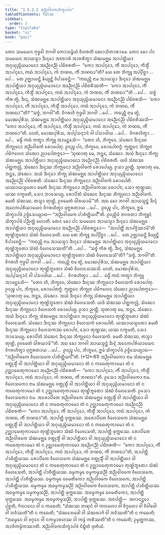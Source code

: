```yaml
---
title: "1.5.2.2 ᩋᨬ᩠ᨬᩅᩤᨴᨠᩈᩥᨠ᩠ᨡᩣᨸᨴ"
tableOfContents: false
sidebar:
  order: 3
type: "tipitaka"
basket: "vi"
book: "paci"
---
```



<DynamicBreadcrumb />

<Division number="94" book="paci">

<Paragraph number="350" book="paci">
ᨲᩮᨶ ᩈᨾᨿᩮᨶ ᨻᩩᨴ᩠ᨵᩮᩤ ᨽᨣᩅᩤ ᨠᩮᩣᩈᨾ᩠ᨻᩥᨿᩴ ᩅᩥᩉᩁᨲᩥ ᨥᩮᩣᩈᩥᨲᩣᩁᩣᨾᩮ. ᨲᩮᨶ ᨡᩮᩣ ᨸᨶ ᩈᨾᨿᩮᨶ ᩋᩣᨿᩈ᩠ᨾᩣ ᨨᨶ᩠ᨶᩮᩣ ᩋᨶᩣᨧᩣᩁᩴ ᩋᩣᨧᩁᩥᨲ᩠ᩅᩣ ᩈᩴᨥᨾᨩ᩠ᨫᩮ ᩋᩣᨸᨲ᩠ᨲᩥᨿᩣ ᩋᨶᩩᨿᩩᨬ᩠ᨩᩦᨿᨾᩣᨶᩮᩣ ᩋᨬ᩠ᨬᩮᨶᨬ᩠ᨬᩴ ᨸᨭᩥᨧᩁᨲᩥ—  “ᨠᩮᩣ ᩋᩣᨸᨶ᩠ᨶᩮᩣ, ᨠᩥᩴ ᩋᩣᨸᨶ᩠ᨶᩮᩣ, ᨠᩥᩈ᩠ᨾᩥᩴ ᩋᩣᨸᨶ᩠ᨶᩮᩣ, ᨠᨳᩴ ᩋᩣᨸᨶ᩠ᨶᩮᩣ, ᨠᩴ ᨽᨱᨳ, ᨠᩥᩴ ᨽᨱᨳᩣ”ᨲᩥ?
</Paragraph>

<Paragraph number="351" book="paci">
ᨿᩮ ᨲᩮ ᨽᩥᨠ᩠ᨡᩪ ᩋᨸ᩠ᨸᩥᨧ᩠ᨨᩣ …ᨸᩮ…  ᨲᩮ ᩏᨩ᩠ᨫᩣᨿᨶ᩠ᨲᩥ ᨡᩥᨿ᩠ᨿᨶ᩠ᨲᩥ ᩅᩥᨸᩣᨧᩮᨶ᩠ᨲᩥ—  “ᨠᨳᨬ᩠ᩉᩥ ᨶᩣᨾ ᩋᩣᨿᩈ᩠ᨾᩣ ᨨᨶ᩠ᨶᩮᩣ ᩈᩴᨥᨾᨩ᩠ᨫᩮ ᩋᩣᨸᨲ᩠ᨲᩥᨿᩣ ᩋᨶᩩᨿᩩᨬ᩠ᨩᩦᨿᨾᩣᨶᩮᩣ ᩋᨬ᩠ᨬᩮᨶᨬ᩠ᨬᩴ ᨸᨭᩥᨧᩁᩥᩔᨲᩥ—  ‘ᨠᩮᩣ ᩋᩣᨸᨶ᩠ᨶᩮᩣ, ᨠᩥᩴ ᩋᩣᨸᨶ᩠ᨶᩮᩣ, ᨠᩥᩈ᩠ᨾᩥᩴ ᩋᩣᨸᨶ᩠ᨶᩮᩣ, ᨠᨳᩴ ᩋᩣᨸᨶ᩠ᨶᩮᩣ, ᨠᩴ ᨽᨱᨳ, ᨠᩥᩴ ᨽᨱᨳᩣ’”ᨲᩥ …ᨸᩮ…  ᩈᨧ᩠ᨧᩴ ᨠᩥᩁ ᨲ᩠ᩅᩴ, ᨨᨶ᩠ᨶ, ᩈᩴᨥᨾᨩ᩠ᨫᩮ ᩋᩣᨸᨲ᩠ᨲᩥᨿᩣ ᩋᨶᩩᨿᩩᨬ᩠ᨩᩦᨿᨾᩣᨶᩮᩣ ᩋᨬ᩠ᨬᩮᨶᨬ᩠ᨬᩴ ᨸᨭᩥᨧᩁᩈᩥ—  ‘ᨠᩮᩣ ᩋᩣᨸᨶ᩠ᨶᩮᩣ, ᨠᩥᩴ ᩋᩣᨸᨶ᩠ᨶᩮᩣ, ᨠᩥᩈ᩠ᨾᩥᩴ ᩋᩣᨸᨶ᩠ᨶᩮᩣ, ᨠᨳᩴ ᩋᩣᨸᨶ᩠ᨶᩮᩣ, ᨠᩴ ᨽᨱᨳ, ᨠᩥᩴ ᨽᨱᨳᩣ’”ᨲᩥ? “ᩈᨧ᩠ᨧᩴ, ᨽᨣᩅᩤ”ᨲᩥ. ᩅᩥᨣᩁᩉᩥ ᨻᩩᨴ᩠ᨵᩮᩤ ᨽᨣᩅᩤ …ᨸᩮ…  ᨠᨳᨬ᩠ᩉᩥ ᨶᩣᨾ ᨲ᩠ᩅᩴ, ᨾᩮᩣᨥᨸᩩᩁᩥᩈ, ᩈᩴᨥᨾᨩ᩠ᨫᩮ ᩋᩣᨸᨲ᩠ᨲᩥᨿᩣ ᩋᨶᩩᨿᩩᨬ᩠ᨩᩦᨿᨾᩣᨶᩮᩣ ᩋᨬ᩠ᨬᩮᨶᨬ᩠ᨬᩴ ᨸᨭᩥᨧᩁᩥᩔᩈᩥ—  “ᨠᩮᩣ ᩋᩣᨸᨶ᩠ᨶᩮᩣ, ᨠᩥᩴ ᩋᩣᨸᨶ᩠ᨶᩮᩣ, ᨠᩥᩈ᩠ᨾᩥᩴ ᩋᩣᨸᨶ᩠ᨶᩮᩣ, ᨠᨳᩴ ᩋᩣᨸᨶ᩠ᨶᩮᩣ, ᨠᩴ ᨽᨱᨳ, ᨠᩥᩴ ᨽᨱᨳᩣ”ᨲᩥ. ᨶᩮᨲᩴ, ᨾᩮᩣᨥᨸᩩᩁᩥᩈ, ᩋᨸ᩠ᨸᩈᨶ᩠ᨶᩣᨶᩴ ᩅᩤ ᨸᩈᩣᨴᩤᨿ …ᨸᩮ…  ᩅᩥᨣᩁᩉᩥᨲ᩠ᩅᩣ …ᨸᩮ…  ᨵᨾ᩠ᨾᩥᩴ ᨠᨳᩴ ᨠᨲ᩠ᩅᩣ ᨽᩥᨠ᩠ᨡᩪ ᩋᩣᨾᨶ᩠ᨲᩮᩈᩥ—  “ᨲᩮᨶ ᩉᩥ, ᨽᩥᨠ᩠ᨡᩅᩮ, ᩈᩴᨥᩮᩣ ᨨᨶ᩠ᨶᩔ ᨽᩥᨠ᩠ᨡᩩᨶᩮᩣ ᩋᨬ᩠ᨬᩅᩤᨴᨠᩴ ᩁᩮᩣᨸᩮᨲᩩ. ᩑᩅᨬ᩠ᨧ ᨸᨶ, ᨽᩥᨠ᩠ᨡᩅᩮ, ᩁᩮᩣᨸᩮᨲᨻ᩠ᨻᩴ. ᨻ᩠ᨿᨲ᩠ᨲᩮᨶ ᨽᩥᨠ᩠ᨡᩩᨶᩣ ᨸᨭᩥᨻᩃᩮᨶ ᩈᩴᨥᩮᩣ ᨬᩣᨸᩮᨲᨻ᩠ᨻᩮᩣ—
</Paragraph>

</Division>
<Division number="95" book="paci">

<Paragraph number="352" book="paci">
‘ᩈᩩᨱᩣᨲᩩ ᨾᩮ, ᨽᨶ᩠ᨲᩮ, ᩈᩴᨥᩮᩣ. ᩋᨿᩴ ᨨᨶ᩠ᨶᩮᩣ ᨽᩥᨠ᩠ᨡᩩ ᩈᩴᨥᨾᨩ᩠ᨫᩮ ᩋᩣᨸᨲ᩠ᨲᩥᨿᩣ ᩋᨶᩩᨿᩩᨬ᩠ᨩᩦᨿᨾᩣᨶᩮᩣ ᩋᨬ᩠ᨬᩮᨶᨬ᩠ᨬᩴ ᨸᨭᩥᨧᩁᨲᩥ. ᨿᨴᩥ ᩈᩴᨥᩔ ᨸᨲ᩠ᨲᨠᩃᩖᩴ, ᩈᩴᨥᩮᩣ ᨨᨶ᩠ᨶᩔ ᨽᩥᨠ᩠ᨡᩩᨶᩮᩣ ᩋᨬ᩠ᨬᩅᩤᨴᨠᩴ ᩁᩮᩣᨸᩮᨿ᩠ᨿ. ᩑᩈᩣ ᨬᨲ᩠ᨲᩥ.
</Paragraph>

<Paragraph number="353" book="paci">
ᩈᩩᨱᩣᨲᩩ ᨾᩮ, ᨽᨶ᩠ᨲᩮ, ᩈᩴᨥᩮᩣ. ᩋᨿᩴ ᨨᨶ᩠ᨶᩮᩣ ᨽᩥᨠ᩠ᨡᩩ ᩈᩴᨥᨾᨩ᩠ᨫᩮ ᩋᩣᨸᨲ᩠ᨲᩥᨿᩣ ᩋᨶᩩᨿᩩᨬ᩠ᨩᩦᨿᨾᩣᨶᩮᩣ ᩋᨬ᩠ᨬᩮᨶᨬ᩠ᨬᩴ ᨸᨭᩥᨧᩁᨲᩥ. ᩈᩴᨥᩮᩣ ᨨᨶ᩠ᨶᩔ ᨽᩥᨠ᩠ᨡᩩᨶᩮᩣ ᩋᨬ᩠ᨬᩅᩤᨴᨠᩴ ᩁᩮᩣᨸᩮᨲᩥ. ᨿᩔᩣᨿᩈ᩠ᨾᨲᩮᩣ ᨡᨾᨲᩥ ᨨᨶ᩠ᨶᩔ ᨽᩥᨠ᩠ᨡᩩᨶᩮᩣ ᩋᨬ᩠ᨬᩅᩤᨴᨠᩔ ᩁᩮᩣᨸᨶᩣ, ᩈᩮᩣ ᨲᩩᨱ᩠ᩉᩔ; ᨿᩔ ᨶᨠ᩠ᨡᨾᨲᩥ, ᩈᩮᩣ ᨽᩣᩈᩮᨿ᩠ᨿ.
</Paragraph>

<Paragraph number="354" book="paci">
ᩁᩮᩣᨸᩥᨲᩴ ᩈᩴᨥᩮᨶ ᨨᨶ᩠ᨶᩔ ᨽᩥᨠ᩠ᨡᩩᨶᩮᩣ ᩋᨬ᩠ᨬᩅᩤᨴᨠᩴ. ᨡᨾᨲᩥ ᩈᩴᨥᩔ, ᨲᩈ᩠ᨾᩣ ᨲᩩᨱ᩠ᩉᩦ, ᩑᩅᨾᩮᨲᩴ ᨵᩤᩁᨿᩣᨾᩦ’”ᨲᩥ.
</Paragraph>

<Paragraph number="355" book="paci">
ᩋᨳ ᨡᩮᩣ ᨽᨣᩅᩤ ᩋᩣᨿᩈ᩠ᨾᨶ᩠ᨲᩴ ᨨᨶ᩠ᨶᩴ ᩋᨶᩮᨠᨸᩁᩥᨿᩣᨿᩮᨶ ᩅᩥᨣᩁᩉᩥᨲ᩠ᩅᩣ ᨴᩩᨻ᩠ᨽᩁᨲᩣᨿ …ᨸᩮ…  ᩑᩅᨬ᩠ᨧ ᨸᨶ, ᨽᩥᨠ᩠ᨡᩅᩮ, ᩍᨾᩴ ᩈᩥᨠ᩠ᨡᩣᨸᨴᩴ ᩏᨴ᩠ᨴᩥᩈᩮᨿ᩠ᨿᩣᨳ—
</Paragraph>

<Paragraph number="356" book="paci">
<Emphasis>“ᩋᨬ᩠ᨬᩅᩤᨴᨠᩮ ᨸᩣᨧᩥᨲ᩠ᨲᩥᨿᨶ᩺”</Emphasis>ᨲᩥ.
</Paragraph>

<Paragraph number="357" book="paci">
ᩑᩅᨬ᩠ᨧᩥᨴᩴ ᨽᨣᩅᨲᩣ ᨽᩥᨠ᩠ᨡᩪᨶᩴ ᩈᩥᨠ᩠ᨡᩣᨸᨴᩴ ᨸᨬ᩠ᨬᨲ᩠ᨲᩴ ᩉᩮᩣᨲᩥ.
</Paragraph>

</Division>
<Division number="96" book="paci">

<Paragraph number="358" book="paci">
ᨲᩮᨶ ᨡᩮᩣ ᨸᨶ ᩈᨾᨿᩮᨶ ᩋᩣᨿᩈ᩠ᨾᩣ ᨨᨶ᩠ᨶᩮᩣ ᩈᩴᨥᨾᨩ᩠ᨫᩮ ᩋᩣᨸᨲ᩠ᨲᩥᨿᩣ ᩋᨶᩩᨿᩩᨬ᩠ᨩᩦᨿᨾᩣᨶᩮᩣ ᩋᨬ᩠ᨬᩮᨶᨬ᩠ᨬᩴ ᨸᨭᩥᨧᩁᨶ᩠ᨲᩮᩣ—  “ᩋᩣᨸᨲ᩠ᨲᩥᩴ ᩋᩣᨸᨩ᩠ᨩᩥᩔᩣᨾᩦ”ᨲᩥ ᨲᩩᨱ᩠ᩉᩦᨽᩪᨲᩮᩣ ᩈᩴᨥᩴ ᩅᩥᩉᩮᩈᩮᨲᩥ. ᨿᩮ ᨲᩮ ᨽᩥᨠ᩠ᨡᩪ ᩋᨸ᩠ᨸᩥᨧ᩠ᨨᩣ …ᨸᩮ…  ᨲᩮ ᩏᨩ᩠ᨫᩣᨿᨶ᩠ᨲᩥ ᨡᩥᨿ᩠ᨿᨶ᩠ᨲᩥ ᩅᩥᨸᩣᨧᩮᨶ᩠ᨲᩥ—  “ᨠᨳᨬ᩠ᩉᩥ ᨶᩣᨾ ᩋᩣᨿᩈ᩠ᨾᩣ ᨨᨶ᩠ᨶᩮᩣ ᩈᩴᨥᨾᨩ᩠ᨫᩮ ᩋᩣᨸᨲ᩠ᨲᩥᨿᩣ ᩋᨶᩩᨿᩩᨬ᩠ᨩᩦᨿᨾᩣᨶᩮᩣ ᨲᩩᨱ᩠ᩉᩦᨽᩪᨲᩮᩣ ᩈᩴᨥᩴ ᩅᩥᩉᩮᩈᩮᩔᨲᩦ”ᨲᩥ …ᨸᩮ…  “ᩈᨧ᩠ᨧᩴ ᨠᩥᩁ ᨲ᩠ᩅᩴ, ᨨᨶ᩠ᨶ, ᩈᩴᨥᨾᨩ᩠ᨫᩮ ᩋᩣᨸᨲ᩠ᨲᩥᨿᩣ ᩋᨶᩩᨿᩩᨬ᩠ᨩᩦᨿᨾᩣᨶᩮᩣ ᨲᩩᨱ᩠ᩉᩦᨽᩪᨲᩮᩣ ᩈᩴᨥᩴ ᩅᩥᩉᩮᩈᩮᩈᩦ”ᨲᩥ? “ᩈᨧ᩠ᨧᩴ, ᨽᨣᩅᩤ”ᨲᩥ. ᩅᩥᨣᩁᩉᩥ ᨻᩩᨴ᩠ᨵᩮᩤ ᨽᨣᩅᩤ …ᨸᩮ…  ᨠᨳᨬ᩠ᩉᩥ ᨶᩣᨾ ᨲ᩠ᩅᩴ, ᨾᩮᩣᨥᨸᩩᩁᩥᩈ, ᩈᩴᨥᨾᨩ᩠ᨫᩮ ᩋᩣᨸᨲ᩠ᨲᩥᨿᩣ ᩋᨶᩩᨿᩩᨬ᩠ᨩᩦᨿᨾᩣᨶᩮᩣ ᨲᩩᨱ᩠ᩉᩦᨽᩪᨲᩮᩣ ᩈᩴᨥᩴ ᩅᩥᩉᩮᩈᩮᩔᩈᩥ. ᨶᩮᨲᩴ, ᨾᩮᩣᨥᨸᩩᩁᩥᩈ, ᩋᨸ᩠ᨸᩈᨶ᩠ᨶᩣᨶᩴ ᩅᩤ ᨸᩈᩣᨴᩤᨿ …ᨸᩮ…  ᩅᩥᨣᩁᩉᩥᨲ᩠ᩅᩣ …ᨸᩮ…  ᨵᨾ᩠ᨾᩥᩴ ᨠᨳᩴ ᨠᨲ᩠ᩅᩣ ᨽᩥᨠ᩠ᨡᩪ ᩋᩣᨾᨶ᩠ᨲᩮᩈᩥ—  “ᨲᩮᨶ ᩉᩥ, ᨽᩥᨠ᩠ᨡᩅᩮ, ᩈᩴᨥᩮᩣ ᨨᨶ᩠ᨶᩔ ᨽᩥᨠ᩠ᨡᩩᨶᩮᩣ ᩅᩥᩉᩮᩈᨠᩴ ᩁᩮᩣᨸᩮᨲᩩ. ᩑᩅᨬ᩠ᨧ ᨸᨶ, ᨽᩥᨠ᩠ᨡᩅᩮ, ᩁᩮᩣᨸᩮᨲᨻ᩠ᨻᩴ. ᨻ᩠ᨿᨲ᩠ᨲᩮᨶ ᨽᩥᨠ᩠ᨡᩩᨶᩣ ᨸᨭᩥᨻᩃᩮᨶ ᩈᩴᨥᩮᩣ ᨬᩣᨸᩮᨲᨻ᩠ᨻᩮᩣ—
</Paragraph>

</Division>
<Division number="97" book="paci">

<Paragraph number="359" book="paci">
‘ᩈᩩᨱᩣᨲᩩ ᨾᩮ, ᨽᨶ᩠ᨲᩮ, ᩈᩴᨥᩮᩣ. ᩋᨿᩴ ᨨᨶ᩠ᨶᩮᩣ ᨽᩥᨠ᩠ᨡᩩ ᩈᩴᨥᨾᨩ᩠ᨫᩮ ᩋᩣᨸᨲ᩠ᨲᩥᨿᩣ ᩋᨶᩩᨿᩩᨬ᩠ᨩᩦᨿᨾᩣᨶᩮᩣ ᨲᩩᨱ᩠ᩉᩦᨽᩪᨲᩮᩣ ᩈᩴᨥᩴ ᩅᩥᩉᩮᩈᩮᨲᩥ. ᨿᨴᩥ ᩈᩴᨥᩔ ᨸᨲ᩠ᨲᨠᩃᩖᩴ, ᩈᩴᨥᩮᩣ ᨨᨶ᩠ᨶᩔ ᨽᩥᨠ᩠ᨡᩩᨶᩮᩣ ᩅᩥᩉᩮᩈᨠᩴ ᩁᩮᩣᨸᩮᨿ᩠ᨿ. ᩑᩈᩣ ᨬᨲ᩠ᨲᩥ.
</Paragraph>

<Paragraph number="360" book="paci">
ᩈᩩᨱᩣᨲᩩ ᨾᩮ, ᨽᨶ᩠ᨲᩮ, ᩈᩴᨥᩮᩣ. ᩋᨿᩴ ᨨᨶ᩠ᨶᩮᩣ ᨽᩥᨠ᩠ᨡᩩ ᩈᩴᨥᨾᨩ᩠ᨫᩮ ᩋᩣᨸᨲ᩠ᨲᩥᨿᩣ ᩋᨶᩩᨿᩩᨬ᩠ᨩᩦᨿᨾᩣᨶᩮᩣ ᨲᩩᨱ᩠ᩉᩦᨽᩪᨲᩮᩣ ᩈᩴᨥᩴ ᩅᩥᩉᩮᩈᩮᨲᩥ. ᩈᩴᨥᩮᩣ ᨨᨶ᩠ᨶᩔ ᨽᩥᨠ᩠ᨡᩩᨶᩮᩣ ᩅᩥᩉᩮᩈᨠᩴ ᩁᩮᩣᨸᩮᨲᩥ. ᨿᩔᩣᨿᩈ᩠ᨾᨲᩮᩣ ᨡᨾᨲᩥ ᨨᨶ᩠ᨶᩔ ᨽᩥᨠ᩠ᨡᩩᨶᩮᩣ ᩅᩥᩉᩮᩈᨠᩔ ᩁᩮᩣᨸᨶᩣ, ᩈᩮᩣ ᨲᩩᨱ᩠ᩉᩔ; ᨿᩔ ᨶᨠ᩠ᨡᨾᨲᩥ, ᩈᩮᩣ ᨽᩣᩈᩮᨿ᩠ᨿ.
</Paragraph>

<Paragraph number="361" book="paci">
ᩁᩮᩣᨸᩥᨲᩴ ᩈᩴᨥᩮᨶ ᨨᨶ᩠ᨶᩔ ᨽᩥᨠ᩠ᨡᩩᨶᩮᩣ ᩅᩥᩉᩮᩈᨠᩴ. ᨡᨾᨲᩥ ᩈᩴᨥᩔ, ᨲᩈ᩠ᨾᩣ ᨲᩩᨱ᩠ᩉᩦ, ᩑᩅᨾᩮᨲᩴ ᨵᩤᩁᨿᩣᨾᩦ’”ᨲᩥ.
</Paragraph>

<Paragraph number="362" book="paci">
ᩋᨳ ᨡᩮᩣ ᨽᨣᩅᩤ ᩋᩣᨿᩈ᩠ᨾᨶ᩠ᨲᩴ ᨨᨶ᩠ᨶᩴ ᩋᨶᩮᨠᨸᩁᩥᨿᩣᨿᩮᨶ ᩅᩥᨣᩁᩉᩥᨲ᩠ᩅᩣ ᨴᩩᨻ᩠ᨽᩁᨲᩣᨿ …ᨸᩮ…  ᩑᩅᨬ᩠ᨧ ᨸᨶ, ᨽᩥᨠ᩠ᨡᩅᩮ, ᩍᨾᩴ ᩈᩥᨠ᩠ᨡᩣᨸᨴᩴ ᩏᨴ᩠ᨴᩥᩈᩮᨿ᩠ᨿᩣᨳ—
</Paragraph>

</Division>
<Division number="98" book="paci">

<Paragraph number="363" book="paci">
<Emphasis>“ᩋᨬ᩠ᨬᩅᩤᨴᨠᩮ ᩅᩥᩉᩮᩈᨠᩮ ᨸᩣᨧᩥᨲ᩠ᨲᩥᨿᨶ᩺”</Emphasis>ᨲᩥ. (*12*:<Emphasis>61</Emphasis>)
</Paragraph>

</Division>
<Division number="99" book="paci">

<Paragraph number="364" book="paci">
<Emphasis>ᩋᨬ᩠ᨬᩅᩤᨴᨠᩮᩣ</Emphasis> ᨶᩣᨾ ᩈᩴᨥᨾᨩ᩠ᨫᩮ ᩅᨲ᩠ᨳᩩᩈ᩠ᨾᩥᩴ ᩅᩤ ᩋᩣᨸᨲ᩠ᨲᩥᨿᩣ ᩅᩤ ᩋᨶᩩᨿᩩᨬ᩠ᨩᩦᨿᨾᩣᨶᩮᩣ ᨲᩴ ᨶ ᨠᨳᩮᨲᩩᨠᩣᨾᩮᩣ ᨲᩴ ᨶ ᩏᨣ᩠ᨥᩣᨭᩮᨲᩩᨠᩣᨾᩮᩣ ᩋᨬ᩠ᨬᩮᨶᨬ᩠ᨬᩴ ᨸᨭᩥᨧᩁᨲᩥ—  “ᨠᩮᩣ ᩋᩣᨸᨶ᩠ᨶᩮᩣ, ᨠᩥᩴ ᩋᩣᨸᨶ᩠ᨶᩮᩣ, ᨠᩥᩈ᩠ᨾᩥᩴ ᩋᩣᨸᨶ᩠ᨶᩮᩣ, ᨠᨳᩴ ᩋᩣᨸᨶ᩠ᨶᩮᩣ, ᨠᩴ ᨽᨱᨳ, ᨠᩥᩴ ᨽᨱᨳᩣ”ᨲᩥ. ᩑᩈᩮᩣ ᩋᨬ᩠ᨬᩅᩤᨴᨠᩮᩣ ᨶᩣᨾ.
</Paragraph>

<Paragraph number="365" book="paci">
<Emphasis>ᩅᩥᩉᩮᩈᨠᩮᩣ</Emphasis> ᨶᩣᨾ ᩈᩴᨥᨾᨩ᩠ᨫᩮ ᩅᨲ᩠ᨳᩩᩈ᩠ᨾᩥᩴ ᩅᩤ ᩋᩣᨸᨲ᩠ᨲᩥᨿᩣ ᩅᩤ ᩋᨶᩩᨿᩩᨬ᩠ᨩᩦᨿᨾᩣᨶᩮᩣ ᨲᩴ ᨶ ᨠᨳᩮᨲᩩᨠᩣᨾᩮᩣ ᨲᩴ ᨶ ᩏᨣ᩠ᨥᩣᨭᩮᨲᩩᨠᩣᨾᩮᩣ ᨲᩩᨱ᩠ᩉᩦᨽᩪᨲᩮᩣ ᩈᩴᨥᩴ ᩅᩥᩉᩮᩈᩮᨲᩥ. ᩑᩈᩮᩣ ᩅᩥᩉᩮᩈᨠᩮᩣ ᨶᩣᨾ.
</Paragraph>

</Division>
<Division number="100" book="paci">

<Paragraph number="366" book="paci">
ᩋᩁᩮᩣᨸᩥᨲᩮ ᩋᨬ᩠ᨬᩅᩤᨴᨠᩮ ᩈᩴᨥᨾᨩ᩠ᨫᩮ ᩅᨲ᩠ᨳᩩᩈ᩠ᨾᩥᩴ ᩅᩤ ᩋᩣᨸᨲ᩠ᨲᩥᨿᩣ ᩅᩤ ᩋᨶᩩᨿᩩᨬ᩠ᨩᩦᨿᨾᩣᨶᩮᩣ ᨲᩴ ᨶ ᨠᨳᩮᨲᩩᨠᩣᨾᩮᩣ ᨲᩴ ᨶ ᩏᨣ᩠ᨥᩣᨭᩮᨲᩩᨠᩣᨾᩮᩣ ᩋᨬ᩠ᨬᩮᨶᨬ᩠ᨬᩴ ᨸᨭᩥᨧᩁᨲᩥ—  “ᨠᩮᩣ ᩋᩣᨸᨶ᩠ᨶᩮᩣ, ᨠᩥᩴ ᩋᩣᨸᨶ᩠ᨶᩮᩣ, ᨠᩥᩈ᩠ᨾᩥᩴ ᩋᩣᨸᨶ᩠ᨶᩮᩣ, ᨠᨳᩴ ᩋᩣᨸᨶ᩠ᨶᩮᩣ, ᨠᩴ ᨽᨱᨳ, ᨠᩥᩴ ᨽᨱᨳᩣ”ᨲᩥ, ᩋᩣᨸᨲ᩠ᨲᩥ ᨴᩩᨠ᩠ᨠᨭᩔ. ᩋᩁᩮᩣᨸᩥᨲᩮ ᩅᩥᩉᩮᩈᨠᩮ ᩈᩴᨥᨾᨩ᩠ᨫᩮ ᩅᨲ᩠ᨳᩩᩈ᩠ᨾᩥᩴ ᩅᩤ ᩋᩣᨸᨲ᩠ᨲᩥᨿᩣ ᩅᩤ ᩋᨶᩩᨿᩩᨬ᩠ᨩᩦᨿᨾᩣᨶᩮᩣ ᨲᩴ ᨶ ᨠᨳᩮᨲᩩᨠᩣᨾᩮᩣ ᨲᩴ ᨶ ᩏᨣ᩠ᨥᩣᨭᩮᨲᩩᨠᩣᨾᩮᩣ ᨲᩩᨱ᩠ᩉᩦᨽᩪᨲᩮᩣ ᩈᩴᨥᩴ ᩅᩥᩉᩮᩈᩮᨲᩥ, ᩋᩣᨸᨲ᩠ᨲᩥ ᨴᩩᨠ᩠ᨠᨭᩔ. ᩁᩮᩣᨸᩥᨲᩮ ᩋᨬ᩠ᨬᩅᩤᨴᨠᩮ ᩈᩴᨥᨾᨩ᩠ᨫᩮ ᩅᨲ᩠ᨳᩩᩈ᩠ᨾᩥᩴ ᩅᩤ ᩋᩣᨸᨲ᩠ᨲᩥᨿᩣ ᩅᩤ ᩋᨶᩩᨿᩩᨬ᩠ᨩᩦᨿᨾᩣᨶᩮᩣ ᨲᩴ ᨶ ᨠᨳᩮᨲᩩᨠᩣᨾᩮᩣ ᨲᩴ ᨶ ᩏᨣ᩠ᨥᩣᨭᩮᨲᩩᨠᩣᨾᩮᩣ ᩋᨬ᩠ᨬᩮᨶᨬ᩠ᨬᩴ ᨸᨭᩥᨧᩁᨲᩥ—  “ᨠᩮᩣ ᩋᩣᨸᨶ᩠ᨶᩮᩣ, ᨠᩥᩴ ᩋᩣᨸᨶ᩠ᨶᩮᩣ, ᨠᩥᩈ᩠ᨾᩥᩴ ᩋᩣᨸᨶ᩠ᨶᩮᩣ, ᨠᨳᩴ ᩋᩣᨸᨶ᩠ᨶᩮᩣ, ᨠᩴ ᨽᨱᨳ, ᨠᩥᩴ ᨽᨱᨳᩣ”ᨲᩥ, ᩋᩣᨸᨲ᩠ᨲᩥ ᨸᩣᨧᩥᨲ᩠ᨲᩥᨿᩔ. ᩁᩮᩣᨸᩥᨲᩮ ᩅᩥᩉᩮᩈᨠᩮ ᩈᩴᨥᨾᨩ᩠ᨫᩮ ᩅᨲ᩠ᨳᩩᩈ᩠ᨾᩥᩴ ᩅᩤ ᩋᩣᨸᨲ᩠ᨲᩥᨿᩣ ᩅᩤ ᩋᨶᩩᨿᩩᨬ᩠ᨩᩦᨿᨾᩣᨶᩮᩣ ᨲᩴ ᨶ ᨠᨳᩮᨲᩩᨠᩣᨾᩮᩣ ᨲᩴ ᨶ ᩏᨣ᩠ᨥᩣᨭᩮᨲᩩᨠᩣᨾᩮᩣ ᨲᩩᨱ᩠ᩉᩦᨽᩪᨲᩮᩣ ᩈᩴᨥᩴ ᩅᩥᩉᩮᩈᩮᨲᩥ, ᩋᩣᨸᨲ᩠ᨲᩥ ᨸᩣᨧᩥᨲ᩠ᨲᩥᨿᩔ.
</Paragraph>

</Division>
<Division number="101" book="paci">

<Paragraph number="367" book="paci">
ᨵᨾ᩠ᨾᨠᨾ᩠ᨾᩮ ᨵᨾ᩠ᨾᨠᨾ᩠ᨾᩈᨬ᩠ᨬᩦ ᩋᨬ᩠ᨬᩅᩤᨴᨠᩮ ᩅᩥᩉᩮᩈᨠᩮ, ᩋᩣᨸᨲ᩠ᨲᩥ ᨸᩣᨧᩥᨲ᩠ᨲᩥᨿᩔ. ᨵᨾ᩠ᨾᨠᨾ᩠ᨾᩮ ᩅᩮᨾᨲᩥᨠᩮᩣ ᩋᨬ᩠ᨬᩅᩤᨴᨠᩮ ᩅᩥᩉᩮᩈᨠᩮ, ᩋᩣᨸᨲ᩠ᨲᩥ ᨸᩣᨧᩥᨲ᩠ᨲᩥᨿᩔ. ᨵᨾ᩠ᨾᨠᨾ᩠ᨾᩮ ᩋᨵᨾ᩠ᨾᨠᨾ᩠ᨾᩈᨬ᩠ᨬᩦ ᩋᨬ᩠ᨬᩅᩤᨴᨠᩮ ᩅᩥᩉᩮᩈᨠᩮ, ᩋᩣᨸᨲ᩠ᨲᩥ ᨸᩣᨧᩥᨲ᩠ᨲᩥᨿᩔ. ᩋᨵᨾ᩠ᨾᨠᨾ᩠ᨾᩮ ᨵᨾ᩠ᨾᨠᨾ᩠ᨾᩈᨬ᩠ᨬᩦ, ᩋᩣᨸᨲ᩠ᨲᩥ ᨴᩩᨠ᩠ᨠᨭᩔ. ᩋᨵᨾ᩠ᨾᨠᨾ᩠ᨾᩮ ᩅᩮᨾᨲᩥᨠᩮᩣ, ᩋᩣᨸᨲ᩠ᨲᩥ ᨴᩩᨠ᩠ᨠᨭᩔ. ᩋᨵᨾ᩠ᨾᨠᨾ᩠ᨾᩮ ᩋᨵᨾ᩠ᨾᨠᨾ᩠ᨾᩈᨬ᩠ᨬᩦ, ᩋᩣᨸᨲ᩠ᨲᩥ ᨴᩩᨠ᩠ᨠᨭᩔ.
</Paragraph>

</Division>
<Division number="102" book="paci">

<Paragraph number="368" book="paci">
ᩋᨶᩣᨸᨲ᩠ᨲᩥ—  ᩋᨩᩣᨶᨶ᩠ᨲᩮᩣ ᨸᩩᨧ᩠ᨨᨲᩥ, ᨣᩥᩃᩣᨶᩮᩣ ᩅᩤ ᨶ ᨠᨳᩮᨲᩥ; “ᩈᩴᨥᩔ ᨽᨱ᩠ᨯᨶᩴ ᩅᩤ ᨠᩃᩉᩮᩣ ᩅᩤ ᩅᩥᨣ᩠ᨣᩉᩮᩣ ᩅᩤ ᩅᩥᩅᩤᨴᩮᩤ ᩅᩤ ᨽᩅᩥᩔᨲᩦ”ᨲᩥ ᨶ ᨠᨳᩮᨲᩥ; “ᩈᩴᨥᨽᩮᨴᩮᩤ ᩅᩤ ᩈᩴᨥᩁᩣᨩᩥ ᩅᩤ ᨽᩅᩥᩔᨲᩦ”ᨲᩥ ᨶ ᨠᨳᩮᨲᩥ; “ᩋᨵᨾ᩠ᨾᩮᨶ ᩅᩤ ᩅᨣ᩠ᨣᩮᨶ ᩅᩤ ᨶᨠᨾ᩠ᨾᩣᩁᩉᩔ ᩅᩤ ᨠᨾ᩠ᨾᩴ ᨠᩁᩥᩔᨲᩦ”ᨲᩥ ᨶ ᨠᨳᩮᨲᩥ; ᩏᨾ᩠ᨾᨲ᩠ᨲᨠᩔ, ᩋᩣᨴᩥᨠᨾ᩠ᨾᩥᨠᩔᩣᨲᩥ.

</Paragraph>
</Division>

<Paragraph number="369" type="center" book="paci">
ᩋᨬ᩠ᨬᩅᩤᨴᨠᩈᩥᨠ᩠ᨡᩣᨸᨴᩴ ᨶᩥᨭ᩠ᨮᩥᨲᩴ ᨴᩩᨲᩥᨿᩴ.
</Paragraph>